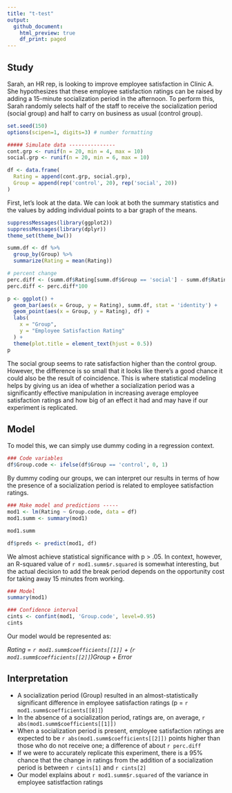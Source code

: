 ```yaml
---
title: "t-test"
output:
  github_document:
    html_preview: true
    df_print: paged
---
```


## Study
Sarah, an HR rep, is looking to improve employee satisfaction in Clinic A. She hypothesizes that these employee satisfaction ratings can be raised by adding a 15-minute socialization period in the afternoon. To perform this, Sarah randomly selects half of the staff to receive the socialization period (social group) and half to carry on business as usual (control group).

```r
set.seed(150)
options(scipen=1, digits=3) # number formatting

##### Simulate data ---------------
cont.grp <- runif(n = 20, min = 4, max = 10)
social.grp <- runif(n = 20, min = 6, max = 10)

df <- data.frame(
  Rating = append(cont.grp, social.grp),
  Group = append(rep('control', 20), rep('social', 20))
)
```

First, let's look at the data. We can look at both the summary statistics and the values by adding individual points to a bar graph of the means.

```r
suppressMessages(library(ggplot2))
suppressMessages(library(dplyr))
theme_set(theme_bw())

summ.df <- df %>% 
  group_by(Group) %>% 
  summarize(Rating = mean(Rating))

# percent change
perc.diff <- (summ.df$Rating[summ.df$Group == 'social'] - summ.df$Rating[summ.df$Group == 'control']) / abs(summ.df$Rating[summ.df$Group == 'control'])
perc.diff <- perc.diff*100

p <- ggplot() +
  geom_bar(aes(x = Group, y = Rating), summ.df, stat = 'identity') +
  geom_point(aes(x = Group, y = Rating), df) +
  labs(
    x = "Group",
    y = "Employee Satisfaction Rating"
  ) +
  theme(plot.title = element_text(hjust = 0.5))
p
```

The social group seems to rate satisfaction higher than the control group. However, the difference is so small that it looks like there's a good chance it could also be the result of coincidence. This is where statistical modeling helps by giving us an idea of whether a socialization period was a significantly effective manipulation in increasing average employee satisfaction ratings and how big of an effect it had and may have if our experiment is replicated. 

## Model 

To model this, we can simply use dummy coding in a regression context.

```r
### Code variables
df$Group.code <- ifelse(df$Group == 'control', 0, 1)
```

By dummy coding our groups, we can interpret our results in terms of how the presence of a socialization period is related to employee satisfaction ratings.

```r
### Make model and predictions -----
mod1 <- lm(Rating ~ Group.code, data = df)
mod1.summ <- summary(mod1)

mod1.summ

df$preds <- predict(mod1, df)
```

We almost achieve statistical significance with p > .05. In context, however, an R-squared value of `r mod1.summ$r.squared` is somewhat interesting, but the actual decision to add the break period depends on the opportunity cost for taking away 15 minutes from working.

```r
### Model
summary(mod1) 

### Confidence interval
cints <- confint(mod1, 'Group.code', level=0.95)
cints

```

Our model would be represented as:

<i> Rating = `r mod1.summ$coefficients[[1]]` + (`r mod1.summ$coefficients[[2]]`)Group + Error </i>

## Interpretation
* A socialization period (Group) resulted in an almost-statistically significant difference in employee satisfaction ratings (p = `r mod1.summ$coefficients[[8]]`)
* In the absence of a socialization period, ratings are, on average, `r abs(mod1.summ$coefficients[[1]])`
* When a socialization period is present, employee satisfaction ratings are expected to be `r abs(mod1.summ$coefficients[[2]])` points higher than those who do not receive one; a difference of about `r perc.diff` 
* If we were to accurately replicate this experiment, there is a 95% chance that the change in ratings from the addition of a socialization period is between `r cints[1]` and `r cints[2]`
* Our model explains about `r mod1.summ$r.squared` of the variance in employee satistfaction ratings
